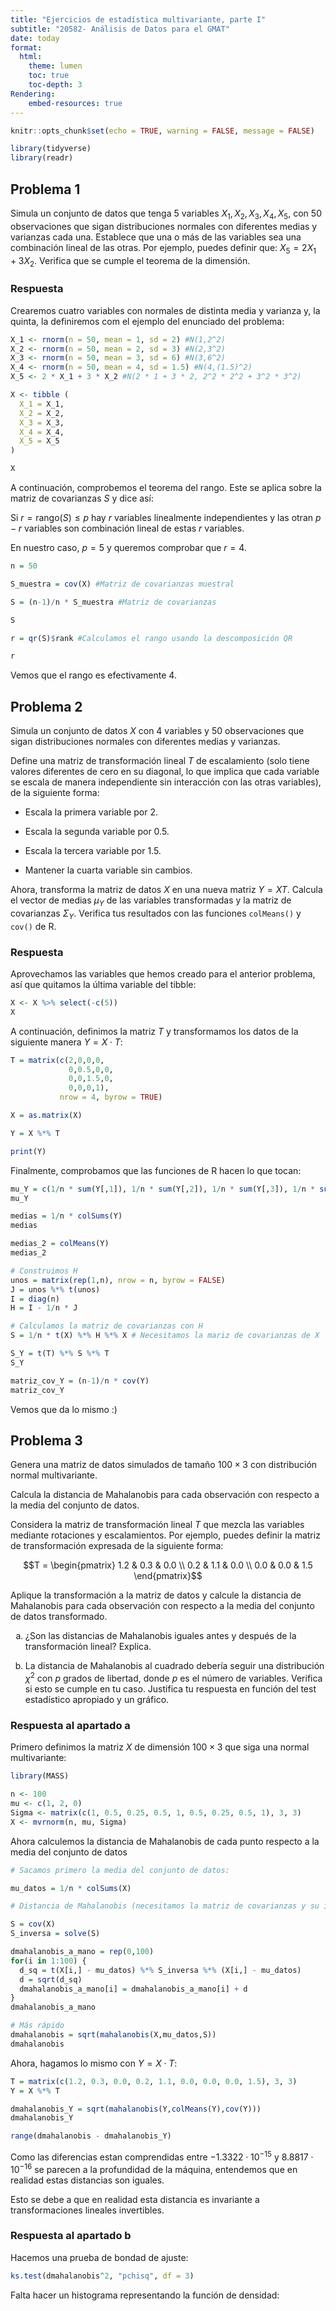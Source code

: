 ```yaml
---
title: "Ejercicios de estadística multivariante, parte I"
subtitle: "20582- Análisis de Datos para el GMAT"
date: today
format:
  html:
    theme: lumen
    toc: true
    toc-depth: 3
Rendering:
    embed-resources: true
---
```


```r
knitr::opts_chunk$set(echo = TRUE, warning = FALSE, message = FALSE)
```

```r
library(tidyverse)
library(readr)
```

## Problema 1

Simula un conjunto de datos que tenga 5 variables $X_1, X_2, X_3, X_4, X_5$, con 50 observaciones que sigan distribuciones normales con diferentes medias y varianzas cada una. Establece que una o más de las variables sea una combinación lineal de las otras. Por ejemplo, puedes definir que: $X_5 = 2X_1 + 3X_2$. Verifica que se cumple el teorema de la dimensión.

### Respuesta

Crearemos cuatro variables con normales de distinta media y varianza y, la quinta, la definiremos com el ejemplo del enunciado del problema:
```r
X_1 <- rnorm(n = 50, mean = 1, sd = 2) #N(1,2^2)
X_2 <- rnorm(n = 50, mean = 2, sd = 3) #N(2,3^2)
X_3 <- rnorm(n = 50, mean = 3, sd = 6) #N(3,6^2)
X_4 <- rnorm(n = 50, mean = 4, sd = 1.5) #N(4,(1.5)^2)
X_5 <- 2 * X_1 + 3 * X_2 #N(2 * 1 + 3 * 2, 2^2 * 2^2 + 3^2 * 3^2)

X <- tibble (
  X_1 = X_1,
  X_2 = X_2,
  X_3 = X_3,
  X_4 = X_4,
  X_5 = X_5
)

X
```
A continuación, comprobemos el teorema del rango. Este se aplica sobre la matriz de covarianzas $S$ y dice así:

Si $r = \text{rango}(S) \leq p$ hay $r$ variables linealmente independientes y las otran $p-r$ variables son combinación lineal de estas $r$ variables.

En nuestro caso, $p = 5$ y queremos comprobar que $r = 4$.

```r
n = 50

S_muestra = cov(X) #Matriz de covarianzas muestral

S = (n-1)/n * S_muestra #Matriz de covarianzas

S

r = qr(S)$rank #Calculamos el rango usando la descomposición QR 

r
```

Vemos que el rango es efectivamente $4$.

## Problema 2

Simula un conjunto de datos $X$ con 4 variables y 50 observaciones que sigan distribuciones normales con diferentes medias y varianzas. 

Define una matriz de transformación lineal $T$ de escalamiento (solo tiene valores diferentes de cero en su diagonal, lo que implica que cada variable se escala de manera independiente sin interacción con las otras variables), de la siguiente forma:

* Escala la primera variable por 2.

* Escala la segunda variable por 0.5.

* Escala la tercera variable por 1.5.

* Mantener la cuarta variable sin cambios.

Ahora, transforma la matriz de datos $X$ en una nueva matriz $Y = X T$. Calcula el vector de medias $\mu_Y$ de las variables transformadas y la matriz de covarianzas $\Sigma_Y$. Verifica tus resultados con las funciones `colMeans()` y `cov()` de R.

### Respuesta
Aprovechamos las variables que hemos creado para el anterior problema, así que quitamos la última variable del tibble:

```r
X <- X %>% select(-c(5))
X
```

A continuación, definimos la matriz $T$ y transformamos los datos de la siguiente manera $Y = X \cdot T$:

```r
T = matrix(c(2,0,0,0,
             0,0.5,0,0,
             0,0,1.5,0,
             0,0,0,1),
           nrow = 4, byrow = TRUE)

X = as.matrix(X)

Y = X %*% T

print(Y)
```

Finalmente, comprobamos que las funciones de R hacen lo que tocan:

```r
mu_Y = c(1/n * sum(Y[,1]), 1/n * sum(Y[,2]), 1/n * sum(Y[,3]), 1/n * sum(Y[,4]))
mu_Y

medias = 1/n * colSums(Y)
medias

medias_2 = colMeans(Y)
medias_2

# Construimos H
unos = matrix(rep(1,n), nrow = n, byrow = FALSE)
J = unos %*% t(unos)
I = diag(n) 
H = I - 1/n * J

# Calculamos la matriz de covarianzas con H
S = 1/n * t(X) %*% H %*% X # Necesitamos la mariz de covarianzas de X

S_Y = t(T) %*% S %*% T
S_Y

matriz_cov_Y = (n-1)/n * cov(Y)
matriz_cov_Y
```

Vemos que da lo mismo :)

## Problema 3

Genera una matriz de datos simulados de tamaño 
$100 \times 3$ con distribución normal multivariante.

Calcula la distancia de Mahalanobis para cada observación con respecto a la media del conjunto de datos.

Considera la matriz de transformación lineal $T$ que mezcla las variables mediante rotaciones y escalamientos. Por ejemplo, puedes definir la matriz de transformación expresada de la siguiente forma:

$$T = \begin{pmatrix}
1.2 & 0.3 & 0.0 \\
0.2 & 1.1 & 0.0 \\
0.0 & 0.0 & 1.5
\end{pmatrix}$$

Aplique la transformación a la matriz de datos y calcule la distancia de Mahalanobis para cada observación con respecto a la media del conjunto de datos transformado.

a. ¿Son las distancias de Mahalanobis iguales antes y después de la transformación lineal? Explica.

b. La distancia de Mahalanobis al cuadrado debería seguir una distribución $\chi^2$ con $p$ grados de libertad, donde $p$ es el número de variables. Verifica si esto se cumple en tu caso. Justifica tu respuesta en función del test estadístico apropiado y un gráfico.

### Respuesta al apartado a

Primero definimos la matriz $X$ de dimensión $100 \times 3$ que siga una normal multivariante:
```r
library(MASS)

n <- 100
mu <- c(1, 2, 0)
Sigma <- matrix(c(1, 0.5, 0.25, 0.5, 1, 0.5, 0.25, 0.5, 1), 3, 3)
X <- mvrnorm(n, mu, Sigma)
```

Ahora calculemos la distancia de Mahalanobis de cada punto respecto a la media del conjunto de datos

```r
# Sacamos primero la media del conjunto de datos:

mu_datos = 1/n * colSums(X)

# Distancia de Mahalanobis (necesitamos la matriz de covarianzas y su inversa)

S = cov(X)
S_inversa = solve(S)

dmahalanobis_a_mano = rep(0,100)
for(i in 1:100) {
  d_sq = t(X[i,] - mu_datos) %*% S_inversa %*% (X[i,] - mu_datos)
  d = sqrt(d_sq)
  dmahalanobis_a_mano[i] = dmahalanobis_a_mano[i] + d
}
dmahalanobis_a_mano

# Más rápido
dmahalanobis = sqrt(mahalanobis(X,mu_datos,S))
dmahalanobis
```

Ahora, hagamos lo mismo con $Y = X \cdot T$:
```r
T = matrix(c(1.2, 0.3, 0.0, 0.2, 1.1, 0.0, 0.0, 0.0, 1.5), 3, 3)
Y = X %*% T

dmahalanobis_Y = sqrt(mahalanobis(Y,colMeans(Y),cov(Y)))
dmahalanobis_Y

range(dmahalanobis - dmahalanobis_Y)

```
Como las diferencias estan comprendidas entre $-1.3322 \cdot 10 ^{-15}$ y $8.8817 \cdot 10^{-16}$ se parecen a la profundidad de la máquina, entendemos que en realidad estas distancias son iguales.

Esto se debe a que en realidad esta distancia es invariante a transformaciones lineales invertibles.

### Respuesta al apartado b

Hacemos una prueba de bondad de ajuste:

```r
ks.test(dmahalanobis^2, "pchisq", df = 3)
```
Falta hacer un histograma representando la función de densidad:





